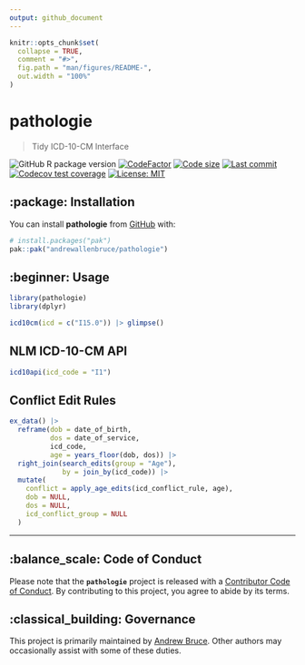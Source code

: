 ```yaml
---
output: github_document
---
```


<!-- README.md is generated from README.Rmd. Please edit that file -->

```r
knitr::opts_chunk$set(
  collapse = TRUE,
  comment = "#>",
  fig.path = "man/figures/README-",
  out.width = "100%"
)
```

# pathologie

> Tidy ICD-10-CM Interface

<!-- badges: start -->
![GitHub R package version](https://img.shields.io/github/r-package/v/andrewallenbruce/pathologie?style=flat-square&logo=R&label=Package&color=%23192a38)
[![CodeFactor](https://www.codefactor.io/repository/github/andrewallenbruce/pathologie/badge)](https://www.codefactor.io/repository/github/andrewallenbruce/pathologie)
[![Code size](https://img.shields.io/github/languages/code-size/andrewallenbruce/pathologie.svg)](https://github.com/andrewallenbruce/pathologie)
[![Last commit](https://img.shields.io/github/last-commit/andrewallenbruce/pathologie.svg)](https://github.com/andrewallenbruce/pathologie/commits/main)
[![Codecov test coverage](https://codecov.io/gh/andrewallenbruce/pathologie/graph/badge.svg)](https://app.codecov.io/gh/andrewallenbruce/pathologie)
[![License: MIT](https://img.shields.io/badge/license-MIT-blue.svg)](https://choosealicense.com/licenses/mit/)
<!-- badges: end -->

## :package: Installation

You can install **pathologie** from [GitHub](https://github.com/) with:

``` r
# install.packages("pak")
pak::pak("andrewallenbruce/pathologie")
```

## :beginner: Usage

```r
library(pathologie)
library(dplyr)
```


```r
icd10cm(icd = c("I15.0")) |> glimpse()
```

## NLM ICD-10-CM API

```r
icd10api(icd_code = "I1")
```

## Conflict Edit Rules

```r
ex_data() |>
  reframe(dob = date_of_birth,
          dos = date_of_service,
          icd_code,
          age = years_floor(dob, dos)) |>
  right_join(search_edits(group = "Age"), 
             by = join_by(icd_code)) |>
  mutate(
    conflict = apply_age_edits(icd_conflict_rule, age),
    dob = NULL,
    dos = NULL,
    icd_conflict_group = NULL
  )
```


------------------------------------------------------------------------------

## :balance_scale: Code of Conduct

Please note that the **`pathologie`** project is released with a [Contributor Code of Conduct](https://andrewallenbruce.github.io/pathologie/CODE_OF_CONDUCT.html). By contributing to this project, you agree to abide by its terms.

## :classical_building: Governance

This project is primarily maintained by [Andrew Bruce](https://github.com/andrewallenbruce). Other authors may occasionally assist with some of these duties.

